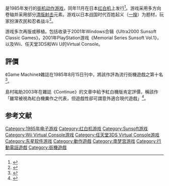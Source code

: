 {{NoteTA
| G1=Games
}}
{{Infobox video game
| title= 农夫忍者
| japanese = いっき
| image=
| caption=
| developer= [[东星软件|东星软件]]、[[Sunsoft|Sunsoft]]
| publisher= [[南梦宫|南梦宫]]（街机）<br>Sunsoft
| released= {{Infobox VG/C|1985年| '''街机'''{{vgrelease|JP|1985年|JP|2012年7月24日（Wii VC）}}'''FC'''<br />{{vgrelease|JP|1985年11月27日}}<u>Virtual Console</u><br />{{vgrelease|JP|2007年1月16日（Wii）|JP|2013年2月13日（3DS）|JP|2013年5月22日（Wii U）}}'''Windows'''<br />{{vgrelease|JP|2001年6月29日}}'''PlayStation'''<br />{{vgrelease|JP|2001年10月4日}}'''移动电话'''<br />{{vgrelease|JP|2003年9月19日|JP|2006年7月}} }}
| genre= [[动作游戏|动作]]
| modes= [[单人电子游戏|单人]]、[[多人电子游戏|多人]]
| platforms= [[街机|街机]]、[[红白机|红白机]]、[[Windows|Windows]]、[[PlayStation|PlayStation]]、[[移动电话|移动电话]]、[[Virtual_Console|Virtual Console]]
}}

{{vgname|农夫忍者|ja=いっき|aka=一揆}}是1985年发行的[[街机|街机]][[动作游戏|动作游戏]]，同年11月在日本[[红白机|红白机]]上发行<ref>{{Cite web | url = https://www.4gamer.net/games/108/G010844/20100604013/ | title = 竹やりの使いづらさまで忠実に再現。多人数対戦が生み出す真の“いっき感”にも注目の「いっき おんらいん」先行プレイレポートを掲載 | author = 馬波レイ | date = 2010-06-04 | website = 4gamer.net | publisher = Aetas | language = ja | access-date = 2021-02-02 | archive-date = 2021-02-06 | archive-url = https://web.archive.org/web/20210206040416/https://www.4gamer.net/games/108/G010844/20100604013/ }}</ref>。游戏采用多方向卷轴并采用部分[[清版射击|清版射击]]元素。游戏以日本战国时代百姓起义（[[一揆|一揆]]）为题材，玩家扮演农民和忍者战斗<ref>{{Cite web | url = https://gnn.gamer.com.tw/detail.php?sn=43571 | title = 《一揆 Online》紅白機懷舊經典 PS3 再現江湖 支援 12 人連線對戰 | author = Sam | date = 2010-04-12 | website = gamer.com.tw | publisher = 旺普網路資訊 | access-date = 2021-02-02 | archive-date = 2021-02-07 | archive-url = https://web.archive.org/web/20210207024046/https://gnn.gamer.com.tw/detail.php?sn=43571 }}</ref>。

游戏多次再版或移植。包括收录于2001年Windows合辑《Ultra2000 Sunsoft Classic Games》，2001年PlayStation游戏《Memorial Series Sunsoft Vol.1》，以及Wii、任天堂3DS和Wii U的Virtual Console。

== 評價 ==

《Game Machine》雜誌在1985年8月15日刊中，將該作評為流行街機遊戲之第十名<ref>{{cite magazine|title=Game Machine's Best Hit Games 25 - テーブル型TVゲーム機 (Table Videos)|magazine=ゲームマシン|issue=266|publisher=アミューズメント通信社|date=1985-08-15|page=21|language=ja}}</ref>。

島村祐助2003年在雜誌《Continue》的文章中給予紅白機版肯定評價，稱該作「雖常被視為紅白機糞作之代表，但遊戲性卻可謂意外適合現代遊戲」<ref name="continue13">{{Cite journal |author = 島村祐助 |authorlink =  |title = 20th Anniversary 僕たちの好きなファミコン100 |date = 2003-12-18 |publisher = [[太田出版|太田出版]] |journal = CONTINUE |volume = Vol.13 |number =  |naid =  |pages = 9 - 59 |isbn = 9784872338225}}</ref>。

== 参考文献 ==

{{reflist}}

{{DEFAULTSORT:Ikki}}
[[Category:1985年电子游戏|Category:1985年电子游戏]]
[[Category:红白机游戏|Category:红白机游戏]]
[[Category:Sunsoft游戏|Category:Sunsoft游戏]]
[[Category:Wii_Virtual_Console游戏|Category:Wii Virtual Console游戏]]
[[Category:任天堂3DS_Virtual_Console游戏|Category:任天堂3DS Virtual Console游戏]]
[[Category:东星软件游戏|Category:东星软件游戏]]
[[Category:動作遊戲|Category:動作遊戲]]
[[Category:南梦宫游戏|Category:南梦宫游戏]]
[[Category:行動電話遊戲|Category:行動電話遊戲]]
[[Category:街機遊戲|Category:街機遊戲]]
